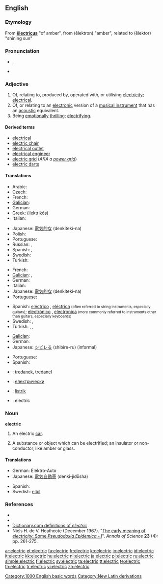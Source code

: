 ==English==

===Etymology===
From {{NL.}} '''[[electricus|ēlectricus]]''' "of amber", from {{etyl|grc}}  '''{{polytonic|[[ἤλεκτρον]]}}''' (ēlektron) "amber", related to '''{{polytonic|[[ἠλέκτωρ]]}}''' (ēlektor) "shining sun"

===Pronunciation===
* {{IPA|/ɪˈlɛktɹɪk/}}, {{SAMPA|/I"lEktrIk/}}
* {{audio|en-us-electric.ogg|Audio (US)}}

===Adjective===
{{en-adj|-}}

# Of, relating to, produced by, operated with, or utilising [[electricity]]; [[electrical]].
# Of, or relating to an [[electronic]] version of a [[musical instrument]] that has an [[acoustic]] equivalent.
# Being [[emotionally]] [[thrilling]]; [[electrifying]].

====Derived terms====
* [[electrical]]
* [[electric chair]]
* [[electrical outlet]]
* [[electrical engineer]]
* [[electric grid]] (''AKA a [[power grid]]'')
* [[electric darts]]

====Translations====
{{trans-top|electrical}}
* Arabic: {{t|ar|كهربائي|tr=kahrabaa'iy|sc=Arab}}
* Czech: {{t-|cs|elektrický|m}}
* French: {{t+|fr|électrique}}
* [[Galician]]: {{t-|gl|eléctrico|xs=Galician}} {{m}}
* German: {{t+|de|elektrisch}}
* Greek: {{t+|el|ηλεκτρικός|m|sc=Grek}} (ilektrikós)
* Italian: {{t+|it|elettrico|m}}
{{trans-mid}}
* Japanese: [[電気的な]] (denkiteki-na)
* Polish: {{t+|pl|elektryczny}}
* Portuguese: {{t+|pt|elétrico}}
* Russian: {{t+|ru|электрический|tr=elektírčeskij|sc=Cyrl}}, {{t|ru|электро-|tr=elektro-|sc=Cyrl}}
* Spanish: {{t+|es|eléctrico|m}}, {{t-|es|eléctrica|f}}
* Swedish: {{t+|sv|elektrisk}}
* Turkish: {{t-|tr|elektrikli}}
{{trans-bottom}}

{{trans-top|electronic (musical instrument)}}
* French: {{t+|fr|électrique}}
* [[Galician]]: {{t-|gl|eléctrico|xs=Galician}} {{m}}, {{t-|gl|eléctrica|xs=Galician}} {{f}}
* German: {{t+|de|elektronisch}}
* Italian: {{t+|it|elettronico|m}}
* Japanese: [[電気的な]] (denkiteki-na)
* Portuguese: {{t+|pt|elétrico}}
{{trans-mid}}
* Spanish: [[eléctrico]] {{m}}, [[eléctrica]] {{f}} <small>(often referred to string instruments, especially guitars)</small>; [[electrónico]] {{m}}, [[electrónica]] {{f}} <small>(more commonly referred to instruments other than guitars, especially keyboards)</small>
* Swedish: {{t+|sv|elektrisk}}, {{t-|sv|el-}}
* Turkish: {{t-|tr|elektrikli}}, {{t+|tr|elektrik}}, {{t-|tr|elektro-}}
{{trans-bottom}}

{{trans-top|emotionally thrilling}}
* [[Galician]]: {{t+|gl|electrizante|xs=Galician}}
* German: {{t-|de|elektrisierend}}
* Japanese: [[シビレる]] (shibire-ru) (informal)
{{trans-mid}}
* Portuguese: {{t-|pt|eletrizante}}
* Spanish: {{t-|es|electrizante}}
{{trans-bottom}}

{{checktrans-top}}
* {{ttbc|Breton}}: [[tredanek]], [[tredanel]]
* {{ttbc|Bulgarian}}: [[електрически]]
* {{ttbc|Indonesian}}: [[listrik]]
* {{ttbc|Interlingua}}: electric
{{trans-bottom}}

===Noun===
'''electric'''

# {{rare}} An electric [[car]].
# {{archaic}} A substance or object which can be electrified; an insulator or non-conductor, like amber or glass.

====Translations====
{{trans-top|electric car}}
* German: Elektro-Auto
* Japanese: [[電気自動車]] (denki-jidōsha)
{{trans-mid}}
* Spanish: {{t-|es|coche eléctrico|m}}
* Swedish: [[elbil]]
{{trans-bottom}}

===References===
* {{R:Webster 1828}}
* {{R:Webster 1913}}
* [http://dictionary.reference.com/browse/electric Dictionary.com definitions of ''electric'']
* Niels H. de V. Heathcote (December 1967). "[http://dx.doi.org/10.1080/00033796700203316 The early meaning of ''electricity'': Some ''Pseudodoxia Epidemica'' - I]". ''Annals of Science'' '''23''' (4): pp. 261-275.

[[Category:1000 English basic words]]
[[Category:New Latin derivations]]

[[ar:electric]]
[[et:electric]]
[[fa:electric]]
[[fr:electric]]
[[ko:electric]]
[[io:electric]]
[[id:electric]]
[[it:electric]]
[[kk:electric]]
[[hu:electric]]
[[nl:electric]]
[[ja:electric]]
[[pl:electric]]
[[ru:electric]]
[[simple:electric]]
[[fi:electric]]
[[sv:electric]]
[[ta:electric]]
[[tt:electric]]
[[te:electric]]
[[th:electric]]
[[tr:electric]]
[[vi:electric]]
[[zh:electric]]